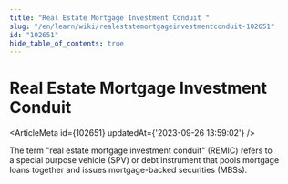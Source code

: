 ```yaml
---
title: "Real Estate Mortgage Investment Conduit "
slug: "/en/learn/wiki/realestatemortgageinvestmentconduit-102651"
id: "102651"
hide_table_of_contents: true
---
```



# Real Estate Mortgage Investment Conduit 

<ArticleMeta id={102651} updatedAt={'2023-09-26 13:59:02'} />
<div className='border-solid border-b border-t-0 my-4 border-[var(--ifm-color-gray-300)]' />

The term "real estate mortgage investment conduit" (REMIC) refers to a special purpose vehicle (SPV) or debt instrument that pools mortgage loans together and issues mortgage-backed securities (MBSs).
